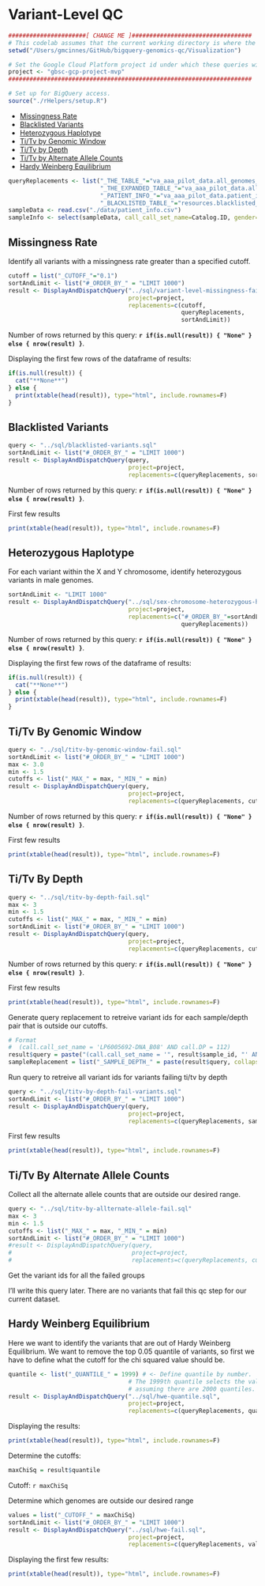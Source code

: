 <!-- R Markdown Documentation, DO NOT EDIT THE PLAIN MARKDOWN VERSION OF THIS FILE -->

<!-- Copyright 2015 Google Inc. All rights reserved. -->

<!-- Licensed under the Apache License, Version 2.0 (the "License"); -->
<!-- you may not use this file except in compliance with the License. -->
<!-- You may obtain a copy of the License at -->

<!--     http://www.apache.org/licenses/LICENSE-2.0 -->

<!-- Unless required by applicable law or agreed to in writing, software -->
<!-- distributed under the License is distributed on an "AS IS" BASIS, -->
<!-- WITHOUT WARRANTIES OR CONDITIONS OF ANY KIND, either express or implied. -->
<!-- See the License for the specific language governing permissions and -->
<!-- limitations under the License. -->

# Variant-Level QC

```r
######################[ CHANGE ME ]##################################
# This codelab assumes that the current working directory is where the Rmd file resides.
setwd("/Users/gmcinnes/GitHub/bigquery-genomics-qc/Visualization")

# Set the Google Cloud Platform project id under which these queries will run.
project <- "gbsc-gcp-project-mvp"
#####################################################################
```

```r
# Set up for BigQuery access.
source("./rHelpers/setup.R")
```

* [Missingness Rate](#missingness-rate)
* [Blacklisted Variants](#blacklisted-variants)
* [Heterozygous Haplotype](#heterozygous-haplotype)
* [Ti/Tv by Genomic Window](#titv-by-genomic-window)
* [Ti/Tv by Depth](#titv-by-depth)
* [Ti/Tv by Alternate Allele Counts](#titv-by-alternate-allele-counts)
* [Hardy Weinberg Equilibrium](#hardy-weinberg-equilibrium)

```r
queryReplacements <- list("_THE_TABLE_"="va_aaa_pilot_data.all_genomes_gvcfs_20150514",
                          "_THE_EXPANDED_TABLE_"="va_aaa_pilot_data.all_genomes_expanded_vcfs_java3",
                          "_PATIENT_INFO_"="va_aaa_pilot_data.patient_info",
                          "_BLACKLISTED_TABLE_"="resources.blacklisted_positions")
sampleData <- read.csv("./data/patient_info.csv")
sampleInfo <- select(sampleData, call_call_set_name=Catalog.ID, gender=Gender)
```

## Missingness Rate

Identify all variants with a missingness rate greater than a specified cutoff.

```r
cutoff = list("_CUTOFF_"="0.1")
sortAndLimit <- list("#_ORDER_BY_" = "LIMIT 1000")
result <- DisplayAndDispatchQuery("../sql/variant-level-missingness-fail.sql",
                                  project=project,
                                  replacements=c(cutoff,
                                                 queryReplacements,
                                                 sortAndLimit))
```
Number of rows returned by this query: **`r if(is.null(result)) { "None" } else { nrow(result) }`**.

Displaying the first few rows of the dataframe of results:
```r
if(is.null(result)) { 
  cat("**None**") 
} else {
  print(xtable(head(result)), type="html", include.rownames=F)
}
```

## Blacklisted Variants

```r
query <- "../sql/blacklisted-variants.sql"
sortAndLimit <- list("#_ORDER_BY_" = "LIMIT 1000")
result <- DisplayAndDispatchQuery(query,
                                  project=project,
                                  replacements=c(queryReplacements, sortAndLimit))
```

Number of rows returned by this query: **`r if(is.null(result)) { "None" } else { nrow(result) }`**.

First few results
```r
print(xtable(head(result)), type="html", include.rownames=F)
```

## Heterozygous Haplotype
For each variant within the X and Y chromosome, identify heterozygous variants in male genomes.

```r
sortAndLimit <- "LIMIT 1000"
result <- DisplayAndDispatchQuery("../sql/sex-chromosome-heterozygous-haplotypes.sql",
                                  project=project,
                                  replacements=c("#_ORDER_BY_"=sortAndLimit,
                                                 queryReplacements))
```
Number of rows returned by this query: **`r if(is.null(result)) { "None" } else { nrow(result) }`**.

Displaying the first few rows of the dataframe of results:
```r
if(is.null(result)) { 
  cat("**None**") 
} else {
  print(xtable(head(result)), type="html", include.rownames=F)
}
```

## Ti/Tv By Genomic Window
```r
query <- "../sql/titv-by-genomic-window-fail.sql"
sortAndLimit <- list("#_ORDER_BY_" = "LIMIT 1000")
max <- 3.0
min <- 1.5
cutoffs <- list("_MAX_" = max, "_MIN_" = min)
result <- DisplayAndDispatchQuery(query,
                                  project=project,
                                  replacements=c(queryReplacements, cutoffs, sortAndLimit))
```

Number of rows returned by this query: **`r if(is.null(result)) { "None" } else { nrow(result) }`**.

First few results
```r
print(xtable(head(result)), type="html", include.rownames=F)
```

## Ti/Tv By Depth
```r
query <- "../sql/titv-by-depth-fail.sql"
max <- 3
min <- 1.5
cutoffs <- list("_MAX_" = max, "_MIN_" = min)
sortAndLimit <- list("#_ORDER_BY_" = "LIMIT 1000")
result <- DisplayAndDispatchQuery(query,
                                  project=project,
                                  replacements=c(queryReplacements, cutoffs, sortAndLimit))
```

Number of rows returned by this query: **`r if(is.null(result)) { "None" } else { nrow(result) }`**.

First few results
```r
print(xtable(head(result)), type="html", include.rownames=F)
```

Generate query replacement to retreive variant ids for each sample/depth pair that is outside our cutoffs.
```r
# Format
#  (call.call_set_name = 'LP6005692-DNA_B08' AND call.DP = 112)
result$query = paste("(call.call_set_name = '", result$sample_id, "' AND call.DP = ", result$depth, ")", sep='')
sampleReplacement = list("_SAMPLE_DEPTH_" = paste(result$query, collapse = ' OR '))
```

Run query to retreive all variant ids for variants failing ti/tv by depth
```r
query <- "../sql/titv-by-depth-fail-variants.sql"
sortAndLimit <- list("#_ORDER_BY_" = "LIMIT 1000")
result <- DisplayAndDispatchQuery(query,
                                  project=project,
                                  replacements=c(queryReplacements, sampleReplacement, sortAndLimit))
```

First few results
```r
print(xtable(head(result)), type="html", include.rownames=F)
```

## Ti/Tv By Alternate Allele Counts
Collect all the alternate allele counts that are outside our desired range.
```r
query <- "../sql/titv-by-allternate-allele-fail.sql"
max <- 3
min <- 1.5
cutoffs <- list("_MAX_" = max, "_MIN_" = min)
sortAndLimit <- list("#_ORDER_BY_" = "LIMIT 1000")
#result <- DisplayAndDispatchQuery(query,
#                                  project=project,
#                                  replacements=c(queryReplacements, cutoffs, sortAndLimit))
```

Get the variant ids for all the failed groups


I'll write this query later.  There are no variants that fail this qc step for our current dataset.

## Hardy Weinberg Equilibrium

Here we want to identify the variants that are out of Hardy Weinberg Equilibrium.  We want to remove the top 0.05 quantile of variants, so first we have to define what the cutoff for the chi squared value should be.
```r
quantile <- list("_QUANTILE_" = 1999) # <- Define quantile by number. 
                                  # The 1999th quantile selects the value that partitions the top 0.05% of values, 
                                  # assuming there are 2000 quantiles.
result <- DisplayAndDispatchQuery("../sql/hwe-quantile.sql",
                                  project=project,
                                  replacements=c(queryReplacements, quantile))
```

Displaying the results:
```r
print(xtable(head(result)), type="html", include.rownames=F)
```

Determine the cutoffs:
```r
maxChiSq = result$quantile
```
Cutoff: `r maxChiSq`

Determine which genomes are outside our desired range
```r
values = list("_CUTOFF_" = maxChiSq)
sortAndLimit <- list("#_ORDER_BY_" = "LIMIT 1000")
result <- DisplayAndDispatchQuery("../sql/hwe-fail.sql",
                                  project=project,
                                  replacements=c(queryReplacements, values, sortAndLimit))
```

Displaying the first few results:
```r
print(xtable(head(result)), type="html", include.rownames=F)
```







